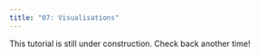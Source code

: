 ```yaml
---
title: "07: Visualisations"
---
```


::: {.callout-caution title="Under Construction"}

This tutorial is still under construction. Check back another time!

:::
